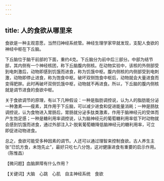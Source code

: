 ```yaml
---
---
---
```

title: 人的食欲从哪里来
---




食欲是一种主观意愿，当然归神经系统管。神经生理学家早就发现，支配人食欲的神经中枢在下丘脑。

下丘脑位于脑干前部的下面，重约4克。下丘脑分为前中后三部分。中部为结节部，其内侧有一个神经核团，称下丘脑腹内侧核。在动物实验中，该核的外侧部受到电刺激后，动物即感到饥饿而进食，称为饥饿中枢。腹内侧核的内侧部受到电刺激，动物即停止进食，称为饱食中枢。破坏双侧饱食中枢后，动物就会大量进食而变得肥胖。此时再破坏双侧饥饿中枢，动物就不再进食。所以，下丘脑的腹内侧核就是调节进食的食欲中枢。

关于食欲调节的原理，有以下几种假设：一种是脂肪调控说，认为人的脂肪能分泌一种激素——瘦素，其作用于下丘脑，可以减少进食和促进能量消耗；一种是肠肽调控说，认为食物进入胃肠后，胃肠就分泌多肽类激素，作用于脑神经元的受体而产生饱足感；一种是糖利用率调控说，认为脑神经元的葡萄糖利用率低下时动物就会感到饥饿而进食，通过外部注入2-脱氧葡萄糖降低脑神经元的糖利用率，可立即促进动物进食。

总之，食欲可能受多种因素的调节。人还可以通过理智来控制食欲。古人养生主张“已饥方食，未饱先止”，最好只吃七八分饱，这对健康进食有重要的启示作用。（陈惟昌）





【微问题】血脑屏障有什么作用？

【关键词】大脑　心跳　心肌　自主神经系统　食欲